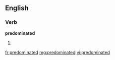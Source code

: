 ==English==

===Verb===
'''predominated'''

# {{past of|[[predominate]]}}

[[fr:predominated]]
[[mg:predominated]]
[[vi:predominated]]